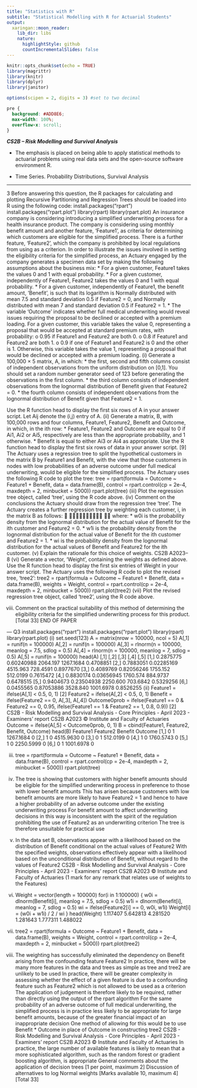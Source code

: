 ```yaml
---
title: "Statistics with R"
subtitle: "Statistical Modelling with R for Actuarial Students"
output:
  xaringan::moon_reader:
    lib_dir: libs
    nature:
      highlightStyle: github
      countIncrementalSlides: false
---
```


```r
knitr::opts_chunk$set(echo = TRUE)
library(magrittr)
library(knitr)
library(dplyr)
library(janitor)

options(scipen = 2, digits = 3) #set to two decimal 
```

```css
pre {
  background: #ADD8E6;
  max-width: 100%;
  overflow-x: scroll;
}
```


***CS2B – Risk Modelling and Survival Analysis ***


* The emphasis is placed on being able to apply statistical methods to actuarial problems using real data sets and the open-source software environment R. 

* Time Series. Probability Distributions, Survival Analysis

---

3 Before answering this question, the R packages for calculating and plotting Recursive
Partitioning and Regression Trees should be loaded into R using the following code:
install.packages("rpart")
install.packages("rpart.plot")
library(rpart)
library(rpart.plot)
An insurance company is considering introducing a simplified underwriting process
for a health insurance product. The company is considering using monthly benefit
amount and another feature, ‘Feature1’, as criteria for determining which customers
are eligible for the simplified process. There is a further feature, ‘Feature2’, which the
company is prohibited by local regulations from using as a criterion.
In order to illustrate the issues involved in setting the eligibility criteria for the
simplified process, an Actuary engaged by the company generates a specimen data set
by making the following assumptions about the business mix:
* For a given customer, Feature1 takes the values 0 and 1 with equal probability.
* For a given customer, independently of Feature1, Feature2 takes the values 0 and
1 with equal probability.
* For a given customer, independently of Feature1, the benefit amount, ‘Benefit’, is
such that its logarithm is Normally distributed with mean 7.5 and standard
deviation 0.5 if Feature2 = 0, and Normally distributed with mean 7 and standard
deviation 0.5 if Feature2 = 1.
* The variable ‘Outcome’ indicates whether full medical underwriting would reveal
issues requiring the proposal to be declined or accepted with a premium loading.
For a given customer, this variable takes the value 0, representing a proposal that
would be accepted at standard premium rates, with probability:
o 0.95 if Feature1 and Feature2 are both 0.
o 0.8 if Feature1 and Feature2 are both 1.
o 0.9 if one of Feature1 and Feature2 is 0 and the other is 1.
Otherwise, this variable takes the value 1, representing a proposal that would be
declined or accepted with a premium loading.
(i) Generate a 100,000 × 5 matrix, A, in which:
* the first, second and fifth columns consist of independent observations
from the uniform distribution on [0,1]. You should set a random number
generator seed of 123 before generating the observations in the first
column.
* the third column consists of independent observations from the lognormal
distribution of Benefit given that Feature2 = 0.
* the fourth column consists of independent observations from the
lognormal distribution of Benefit given that Feature2 = 1.

Use the R function head to display the first six rows of A in your answer
script. 
Let Aij denote the (i,j) entry of A.
(ii) Generate a matrix, B, with 100,000 rows and four columns, Feature1,
Feature2, Benefit and Outcome, in which, in the ith row:
* Feature1, Feature2 and Outcome are equal to 0 if Ai1, Ai2 or Ai5,
respectively are less than the appropriate probability, and 1 otherwise.
* Benefit is equal to either Ai3 or Ai4 as appropriate.
Use the R function head to display the first six rows of data in your answer
script. [9]
The Actuary uses a regression tree to split the hypothetical customers in the matrix B
by Feature1 and Benefit, with the view that those customers in nodes with low
probabilities of an adverse outcome under full medical underwriting, would be
eligible for the simplified process. The Actuary uses the following R code to plot the
tree:
tree = rpart(formula = Outcome ~ Feature1 + Benefit,
data = data.frame(B), control = rpart.control(cp = 2e-4,
maxdepth = 2, minbucket = 5000))
rpart.plot(tree)
(iii) Plot the regression tree object, called ‘tree’, using the R code above. 
(iv) Comment on the conclusions the Actuary should draw from the regression tree
‘tree’. 
The Actuary creates a further regression tree by weighting each customer, i, in the
matrix B as follows:
􀰭
􀰮􁈺􀯪􀰬􀳔􀬾􀯪􀰭􀳔􁈻
𝑤􀯜
where:
* w0i is the probability density from the lognormal distribution for the actual value
of Benefit for the ith customer and Feature2 = 0.
* w1i is the probability density from the lognormal distribution for the actual value
of Benefit for the ith customer and Feature2 = 1.
* wi is the probability density from the lognormal distribution for the actual values
of Benefit and Feature2 for the ith customer.
(v) Explain the rationale for this choice of weights. 
CS2B A2023–8
(vi) Generate a vector, ‘Weight’, containing the weights as defined above. Use the
R function head to display the first six entries of Weight in your answer
script. 
The Actuary uses the following R code to plot the revised tree, ‘tree2’:
tree2 = rpart(formula = Outcome ~ Feature1 + Benefit,
data = data.frame(B), weights = Weight,
control = rpart.control(cp = 2e-4, maxdepth = 2,
minbucket = 5000))
rpart.plot(tree2)
(vii) Plot the revised regression tree object, called ‘tree2’, using the R code above.

(viii) Comment on the practical suitability of this method of determining the
eligibility criteria for the simplified underwriting process for this product. 
[Total 33]
END OF PAPER

--- Q3
install.packages("rpart")
install.packages("rpart.plot")
library(rpart)
library(rpart.plot)
(i) set.seed(123) 
A = matrix(nrow = 100000, ncol = 5) 
A[,1] = runif(n = 100000) 
A[,2] = runif(n = 100000) 
A[,3] = rlnorm(n = 100000, meanlog = 7.5, sdlog = 0.5) 
A[,4] = rlnorm(n = 100000, meanlog = 7, sdlog = 0.5) 
A[,5] = runif(n = 100000) 
head(A) 
[,1] [,2] [,3] [,4] [,5]
[1,] 0.2875775 0.60240988 2064.197 1267.1684 0.4708851
[2,] 0.7883051 0.02285169 4515.963 728.4591 0.8977670
[3,] 0.4089769 0.82056246 1755.152 512.0199 0.7615472
[4,] 0.8830174 0.03656945 1760.574 884.9737 0.6478515
[5,] 0.9404673 0.23504938 2250.600 703.6842 0.5329256
[6,] 0.0455565 0.87053886 3528.840 1001.6978 0.8526255 
(ii)
Feature1 = ifelse(A[,1] < 0.5, 0, 1) [2]
Feature2 = ifelse(A[,2] < 0.5, 0, 1) 
Benefit = ifelse(Feature2 == 0, A[,3], A[,4]) 
Outcome0prob = ifelse(Feature1 == 0 & Feature2 == 0,
0.95, ifelse(Feature1 == 1 & Feature2 == 1, 0.8, 0.9)) [2]
CS2B - Risk Modelling and Survival Analysis - Core Principles - April 2023 - Examiners’ report
CS2B A2023 © Institute and Faculty of Actuaries
Outcome = ifelse(A[,5] < Outcome0prob, 0, 1) 
B = cbind(Feature1, Feature2, Benefit, Outcome) 
head(B) 
Feature1 Feature2 Benefit Outcome
[1,] 0 1 1267.1684 0
[2,] 1 0 4515.9630 0
[3,] 0 1 512.0199 0
[4,] 1 0 1760.5743 0
[5,] 1 0 2250.5999 0
[6,] 0 1 1001.6978 0

(iii)
tree = rpart(formula = Outcome ~ Feature1 + Benefit,
data = data.frame(B), control = rpart.control(cp = 2e-4,
maxdepth = 2, minbucket = 5000))
rpart.plot(tree) 

(iv)
The tree is showing that customers with higher benefit amounts should be eligible
for the simplified underwriting process in preference to those with lower benefit
amounts 
This has arisen because customers with low benefit amounts are more likely to have Feature2 = 1 
and hence to have a higher probability of an adverse outcome under the existing underwriting process 
For benefit amount to affect underwriting decisions in this way is inconsistent with
the spirit of the regulation prohibiting the use of Feature2 as an underwriting criterion 
The tree is therefore unsuitable for practical use 
(v)
In the data set B, observations appear with a likelihood based on the distribution of Benefit conditional on the actual values of Feature2 
With the specified weights, observations effectively appear with a likelihood based
on the unconditional distribution of Benefit, without regard to the values of Feature2 
CS2B - Risk Modelling and Survival Analysis - Core Principles - April 2023 - Examiners’ report
CS2B A2023 © Institute and Faculty of Actuaries
(1 mark for any remark that relates use of weights to the Features)
(vi) Weight = vector(length = 100000) 
for(i in 1:100000) { 
w0i = dlnorm(Benefit[i], meanlog = 7.5, sdlog = 0.5) 
w1i = dlnorm(Benefit[i], meanlog = 7, sdlog = 0.5) 
wi = ifelse(Feature2[i] == 0, w0i, w1i) 
Weight[i] = (w0i + w1i) / 2 / wi 
}
head(Weight) 
 1.117407 5.642813 4.281520 1.281643 1.777311 1.488022 
(vii)
tree2 = rpart(formula = Outcome ~ Feature1 + Benefit,
data = data.frame(B), weights = Weight,
control = rpart.control(cp = 2e-4, maxdepth = 2, minbucket = 5000))
rpart.plot(tree2) 

(viii)
The weighting has successfully eliminated the dependency on Benefit arising from
the confounding feature Feature2 
In practice, there will be many more features in the data and trees as simple as tree
and tree2 are unlikely to be used 
In practice, there will be greater complexity in assessing whether the effect of a given feature is due to a confounding feature such as Feature2 which is not allowed to be
used as a criterion 
The application of judgement is therefore likely to be required, rather than directly
using the output of the rpart algorithm 
For the same probability of an adverse outcome of full medical underwriting, the simplified process is in practice less likely to be appropriate for large benefit amounts, because of the greater financial impact of an inappropriate decision 
One method of allowing for this would be to use Benefit * Outcome in place of
Outcome in constructing tree2 
CS2B - Risk Modelling and Survival Analysis - Core Principles - April 2023 - Examiners’ report
CS2B A2023 © Institute and Faculty of Actuaries
In practice, the large number of available features is likely to mean that a more sophisticated algorithm, such as the random forest or gradient boosting algorithm, is appropriate 
General comments about the application of decision trees [1 per point, maximum 2]
Discussion of alternatives to log Normal weights 
[Marks available 10, maximum 4]
[Total 33]